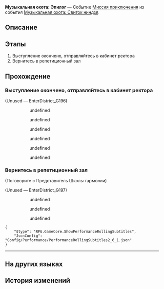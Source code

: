 {{Дополнить|Диалоги.}}
{{Миссия Инфобокс
|id              = 8026105
|Название        = 
|Изображение     = Миссия Освоения Музыкальная охота Эпилог.png
|Тип             = Миссия приключения
|События         = Музыкальная охота: Свиток ниндзя
|Глава           = Музыкальная охота: Свиток ниндзя
|Условия         = Завершена [[Миссия приключения]] ''[[Музыкальная охота: Конец]]''
|Персонажи       = Арфи; Дафинчи; Зарянка; Первопроходец; Представитель Школы гармонии; Раппа; Чипо
|СтартЛокация    = Академия оригами
|Мир             = Пенакония
|Локации         = Академия оригами
|Предыдущая      = Музыкальная охота: Конец
|Следующая       = Сложное испытание
|Награды         = Звёздный нефрит*10; Путеводитель путешественника*2; Очищенный эфир*2; Кредиты*20 000
}}
'''Музыкальная охота: Эпилог''' — Событие [[Миссия приключения]] из события [[Музыкальная охота: Свиток ниндзя]].

==Описание==
{{Описание|Представитель школы получает по заслугам, и Вечер музыки продолжается. Ниндзя мелодии ещё не закончили свою охоту. Участники группы остаются верны своим убеждениям.}}

==Этапы==
# Выступление окончено, отправляйтесь в кабинет ректора
# Вернитесь в репетиционный зал

==Прохождение==
{{Дополнить}}

===Выступление окончено, отправляйтесь в кабинет ректора===
{{Описание миссии|локация=Академия оригами|Заключительное выступление прошло отлично, и ваше приключение с группой подходит к концу...<br />Все выступления на Вечере музыки окончены. Вы не хотите расставаться с группой, но вам предстоит закончить ещё кое-какие дела. Отправляйтесь в кабинет ректора.}}
{{Диалог Начало}}

;(Unused &mdash; EnterDistrict_G196)
<!--Unknown TalkSentence: 802618002-->
:<!--Unknown TalkSentence: 802618003-->
:<!--Unknown TalkSentence: 802618004-->
:<!--Unknown TalkSentence: 802618005-->
:<!--Unknown TalkSentence: 802618006-->
:<!--Unknown TalkSentence: 802618007-->
::{{Диалог|Стрелка}} undefined
::<!--Unknown TalkSentence: 802618009-->
::<!--Unknown TalkSentence: 802618010-->
::<!--Unknown TalkSentence: 802618011-->
::<!--Unknown TalkSentence: 802618012-->
::{{Диалог|Стрелка}} undefined
::<!--Unknown TalkSentence: 802618011-->
::<!--Unknown TalkSentence: 802618012-->
::{{Диалог|Стрелка}} undefined
:<!--Unknown TalkSentence: 802618013-->
:<!--Unknown TalkSentence: 802618014-->
:<!--Unknown TalkSentence: 802618015-->
::{{Диалог|Стрелка}} undefined
::{{Диалог|Стрелка}} undefined
::{{Диалог|Стрелка}} undefined
{{Диалог Конец}}

===Вернитесь в репетиционный зал===
{{Описание миссии|локация=Академия оригами|Заключительное выступление прошло отлично, и ваше приключение с группой подходит к концу...<br />Представитель Школы богатств получил по заслугам. Отправляйтесь в репетиционный зал и поговорите с Раппой.}}
{{Диалог Начало}}

;(Поговорите с Представитель Школы гармонии)
<!--Unknown TalkSentence: 802617812-->

;(Unused &mdash; EnterDistrict_G197)
:{{tx}}
:<!--Unknown TalkSentence: 802618102-->
::{{Диалог|Стрелка}} undefined
::{{Диалог|Стрелка}} undefined
::{{Диалог|Стрелка}} undefined
<pre>{
	"$type": "RPG.GameCore.ShowPerformanceRollingSubtitles",
	"JsonConfig": "Config/Performance/PerformanceRollingSubtitles2_6_1.json"
}</pre>
:{{tx}}
----
:{{tx}}
{{Диалог Конец}}

==На других языках==
{{На других языках
|en   = Sound Hunt: Epilogue
|zhs  = 音律狩猎•余言
|zht  = 音律狩獵•餘言
|ja   = 音律狩猟・後書き
|ko   = 음률 사냥•후서
|es   = Cacería del Sonido: Epílogo
|fr   = Chasse au son&nbsp;: Épilogue
|ru   = Музыкальная охота: Эпилог
|th   = ทำนองไล่ล่า: บทส่งท้าย
|vi   = Săn Bắn Âm Luật: Vĩ Thanh
|de   = Klangjagd: Der Epilog
|id   = Perburuan Nada: Epilog
|pt   = Caça ao Som: Epílogo
}}

==История изменений==
{{История изменений|2.7}}
